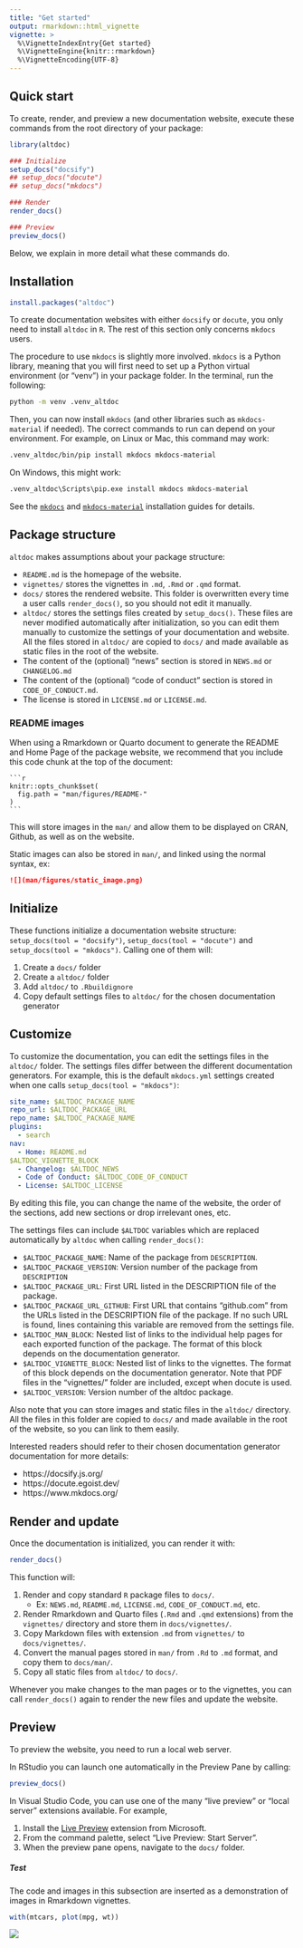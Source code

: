 ---
title: "Get started"
output: rmarkdown::html_vignette
vignette: >
  %\VignetteIndexEntry{Get started}
  %\VignetteEngine{knitr::rmarkdown}
  %\VignetteEncoding{UTF-8}
---

## Quick start

To create, render, and preview a new documentation website, execute these
commands from the root directory of your package:

```r
library(altdoc)

### Initialize
setup_docs("docsify")
## setup_docs("docute")
## setup_docs("mkdocs")

### Render
render_docs()

### Preview
preview_docs()
```

Below, we explain in more detail what these commands do.


## Installation

```r
install.packages("altdoc")
```

To create documentation websites with either `docsify` or `docute`, you only need
to install `altdoc` in `R`. The rest of this section only concerns `mkdocs` users.

The procedure to use `mkdocs` is slightly more involved. `mkdocs` is a Python
library, meaning that you will first need to set up a Python virtual environment
(or "venv") in your package folder. In the terminal, run the following:

```bash
python -m venv .venv_altdoc
```

Then, you can now install `mkdocs` (and other libraries such as `mkdocs-material` if needed). The correct commands to run can depend on your environment. For example, on Linux or Mac, this command may work:

```bash
.venv_altdoc/bin/pip install mkdocs mkdocs-material
```

On Windows, this might work:

```bash
.venv_altdoc\Scripts\pip.exe install mkdocs mkdocs-material
```

See the [`mkdocs`](https://www.mkdocs.org/user-guide/installation/) and
[`mkdocs-material`](https://squidfunk.github.io/mkdocs-material/getting-started/#with-pip)
installation guides for details.

## Package structure

`altdoc` makes assumptions about your package structure:

* `README.md` is the homepage of the website.
* `vignettes/` stores the vignettes in `.md`, `.Rmd` or `.qmd` format.
* `docs/` stores the rendered website. This folder is overwritten every time a user calls `render_docs()`, so you should not edit it manually.
* `altdoc/` stores the settings files created by `setup_docs()`. These files are never modified automatically after initialization, so you can edit them manually to customize the settings of your documentation and website. All the files stored in `altdoc/` are copied to `docs/` and made available as static files in the root of the website.  
* The content of the (optional) "news" section is stored in `NEWS.md` or `CHANGELOG.md`
* The content of the (optional) "code of conduct" section is stored in `CODE_OF_CONDUCT.md`.
* The license is stored in `LICENSE.md` or `LICENSE.md`.

### README images

When using a Rmarkdown or Quarto document to generate the README and Home Page of the package website, we recommend that you include this code chunk at the top of the document:

````{verbatim, lang = "markdown"}
```{r}
knitr::opts_chunk$set(
  fig.path = "man/figures/README-"
)
```
````

This will store images in the `man/` and allow them to be displayed on CRAN, Github, as well as on the website.

Static images can also be stored in `man/`, and linked using the normal syntax, ex:


```markdown
![](man/figures/static_image.png)
```


## Initialize

These functions initialize a documentation website structure: `setup_docs(tool = "docsify")`, `setup_docs(tool = "docute")` and `setup_docs(tool = "mkdocs")`. Calling one of them will:

1. Create a `docs/` folder
2. Create a `altdoc/` folder
3. Add `altdoc/` to `.Rbuildignore`
4. Copy default settings files to `altdoc/` for the chosen documentation generator


## Customize

To customize the documentation, you can edit the settings files in the `altdoc/` folder. The settings files differ between the different documentation generators. For example, this is the default `mkdocs.yml` settings created when one calls `setup_docs(tool = "mkdocs")`:

```yaml
site_name: $ALTDOC_PACKAGE_NAME
repo_url: $ALTDOC_PACKAGE_URL
repo_name: $ALTDOC_PACKAGE_NAME
plugins:
  - search
nav:
  - Home: README.md
$ALTDOC_VIGNETTE_BLOCK
  - Changelog: $ALTDOC_NEWS
  - Code of Conduct: $ALTDOC_CODE_OF_CONDUCT
  - License: $ALTDOC_LICENSE
```

By editing this file, you can change the name of the website, the order of the sections, add new sections or drop irrelevant ones, etc. 

The settings files can include `$ALTDOC` variables which are replaced automatically by `altdoc` when calling `render_docs()`:

* `$ALTDOC_PACKAGE_NAME`: Name of the package from `DESCRIPTION`.
* `$ALTDOC_PACKAGE_VERSION`: Version number of the package from `DESCRIPTION`
* `$ALTDOC_PACKAGE_URL`: First URL listed in the DESCRIPTION file of the package.
* `$ALTDOC_PACKAGE_URL_GITHUB`: First URL that contains "github.com" from the URLs listed in the DESCRIPTION file of the package. If no such URL is found, lines containing this variable are removed from the settings file.
* `$ALTDOC_MAN_BLOCK`: Nested list of links to the individual help pages for each exported function of the package. The format of this block depends on the documentation generator.
* `$ALTDOC_VIGNETTE_BLOCK`: Nested list of links to the vignettes. The format of this block depends on the documentation generator. Note that PDF files in the "vignettes/" folder are included, except when docute is used.
* `$ALTDOC_VERSION`: Version number of the altdoc package.

Also note that you can store images and static files in the `altdoc/` directory. All the files in this folder are copied to `docs/` and made available in the root of the website, so you can link to them easily.

Interested readers should refer to their chosen documentation generator documentation for more details:

* https://docsify.js.org/
* https://docute.egoist.dev/
* https://www.mkdocs.org/


## Render and update

Once the documentation is initialized, you can render it with:

```r
render_docs()
```

This function will:

1. Render and copy standard `R` package files to `docs/`.
   - Ex: `NEWS.md`, `README.md`, `LICENSE.md`, `CODE_OF_CONDUCT.md`, etc.
2. Render Rmarkdown and Quarto files (`.Rmd` and `.qmd` extensions) from the `vignettes/` directory and store them in `docs/vignettes/`.
3. Copy Markdown files with extension `.md` from `vignettes/` to `docs/vignettes/`.
4. Convert the manual pages stored in `man/` from `.Rd` to `.md` format, and copy them to `docs/man/`.  
5. Copy all static files from `altdoc/` to `docs/`.

Whenever you make changes to the man pages or to the vignettes, you can call `render_docs()` again to render the new files and update the website.


## Preview

To preview the website, you need to run a local web server.

In RStudio you can launch one automatically in the Preview Pane by calling:

```r
preview_docs()
```

In Visual Studio Code, you can use one of the many "live preview" or "local server" extensions available. For example,

1. Install the [Live Preview](https://marketplace.visualstudio.com/items?itemName=ms-vscode.live-server) extension from Microsoft.
2. From the command palette, select "Live Preview: Start Server".
3. When the preview pane opens, navigate to the `docs/` folder.



##### Test

The code and images in this subsection are inserted as a demonstration of images in Rmarkdown vignettes.

```{r}
with(mtcars, plot(mpg, wt))
```

![](images/altdoc_logo_web.png)
